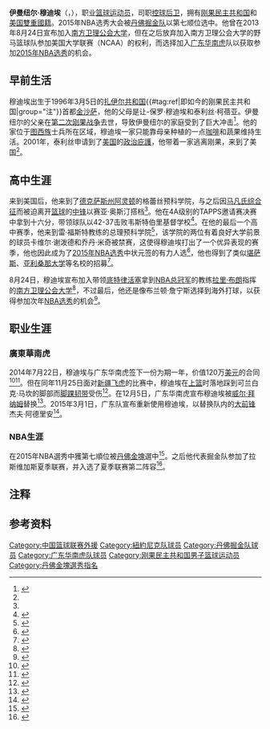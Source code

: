{{noteTA|G1=NBA}}
{{Infobox basketball biography
| name        = 伊曼纽尔·穆迪埃<br />Emmanuel Mudiay
| image       = 20140402 MCDAAG Emmanuel Mudiay tomahawk dunk (2).JPG
| image_size  = 250
| caption     = 穆迪埃在2014年麦当劳全明星赛上扣篮
| position    = [[控球后卫|控球后卫]]
| height_ft   = 6
| height_in   = 2.8
| weight_lb  = 200
| league = [[NBA|NBA]]
| team = 自由球員
| number = 
| nationality = {{COD}}/{{USA}}
| birth_date  = {{birth date and age|1996|3|5}}
| birth_place = {{COD}}[[金沙萨|金沙萨]]
| high_school = 格蕾丝预科学院（[[德克萨斯州|德克萨斯州]][[阿灵顿_(得克萨斯州)|阿灵顿]]）<br>总理预科学院（德克萨斯州[[达拉斯|达拉斯]]）
| college = 
| draft_year   = 2015
| draft_round  = 1
| draft_pick   = 7
| draft_team   = [[丹佛金塊|丹佛金塊]]
| career_start = 2014
| years1 = 2014
| team1 = [[广东宏远篮球俱乐部|广东华南虎]]
| years2       = {{nbay|2015|start}}–{{nbay|2017|end}}
| team2        = [[丹佛金塊|丹佛金塊]]
| years3       = {{nbay|2017|end}}–{{nbay|2018|end}}
| team3        = [[紐約尼克|紐約尼克]]
| years4 = {{nbay|2019|full=y}}
| team4 = [[猶他爵士|猶他爵士]]
| highlights   = 
*麦当劳全明星赛（2014年）
* [[NBA最佳新秀陣容|NBA最佳新秀陣容]]第二隊 ({{nbay|2015|end}})
* [[Parade_All-America_Boys_Basketball_Team|''Parade'' All-American]] (2014)
}}
'''伊曼纽尔·穆迪埃'''（{{lang-en|'''Emmanuel Mudiay'''}}，{{bd|1996年|3月5日||}}），职业[[篮球运动员|篮球运动员]]，司职[[控球后卫|控球后卫]]，拥有[[刚果民主共和国|刚果民主共和国]]和[[美国|美国]][[雙重國籍|雙重國籍]]。2015年NBA选秀大会被[[丹佛掘金队|丹佛掘金队]]以第七顺位选中。他曾在2013年8月24日宣布加入[[南方卫理公会大学|南方卫理公会大学]]，但在之后放弃加入南方卫理公会大学的野马篮球队参加美国大学联赛（NCAA）的权利，而选择加入[[广东宏远篮球俱乐部|广东华南虎]]队以获取参加[[2015年NBA选秀|2015年NBA选秀]]的机会。

==早前生活==
穆迪埃出生于1996年3月5日的[[扎伊尔共和国|扎伊尔共和国]]{{#tag:ref|即如今的刚果民主共和国|group="注"}}首都[[金沙萨|金沙萨]]，他的父母是让-保罗·穆迪埃和泰利丝·柯蓓亚。伊曼纽尔的父亲在[[第二次刚果战争|第二次刚果战争]]去世，导致伊曼纽尔的家庭受到了巨大冲击<ref name="jeanpaul">{{cite web|last1=Smith|first1=Corbett|title=Once endangered by African war, SMU signee Emmanuel Mudiay aims for NBA career|url=http://www.dallasnews.com/sports/college-sports/smu-mustangs/20140308-once-endangered-by-african-war-smu-signee-emmanuel-mudiay-aims-for-nba-career.ece|work=DallasNews.com|date=March 8, 2014|accessdate=July 15, 2014|archive-date=2015-09-24|archive-url=https://web.archive.org/web/20150924121828/http://www.dallasnews.com/sports/college-sports/smu-mustangs/20140308-once-endangered-by-african-war-smu-signee-emmanuel-mudiay-aims-for-nba-career.ece|dead-url=no}}</ref>。他的家位于[[图西族|图西族]]士兵所在区域，穆迪埃一家只能靠母亲种植的一点[[咖啡|咖啡]]和蔬果维持生活。2001年，泰利丝申请到了[[美国|美国]]的[[政治庇護|政治庇護]]，他带着一家逃离刚果，来到了美国<ref name="jeanpaul"/>。

==高中生涯==
来到美国后，他来到了[[德克萨斯州|德克萨斯州]][[阿靈頓_(德克薩斯州)|阿灵顿]]的格蕾丝预科学院，与之后因[[马凡氏综合征|马凡氏综合征]]而被迫离开[[篮球|篮球]]的[[中锋_(篮球)|中锋]]以赛亚·奥斯汀搭档<ref name="okinmask"/>。他在4A级别的TAPPS邀请赛决赛中拿到十六分，带领球队以42-37击败韦斯特伯里基督学校<ref name="okinmask">{{cite web|last1=Smith|first1=Corbett|title=Basketball Player of the Year: Emmanuel Mudiay's rise has next stop at SMU|url=http://www.dallasnews.com/sports/high-schools/boys-basketball-news/headlines/20140320-boys-poy.ece|work=DallasNews.com|date=2014-03-20|accessdate=2014-12-13|archive-date=2015-09-24|archive-url=https://web.archive.org/web/20150924125621/http://www.dallasnews.com/sports/high-schools/boys-basketball-news/headlines/20140320-boys-poy.ece|dead-url=no}}</ref>。在他的最后一个高中赛季，他来到雷·福斯特教练的总理预科学院<ref>{{cite web|title=Emmanuel Mudiay|url=http://insider.espn.go.com/college-sports/basketball/recruiting/player/evaluation/_/id/117574/emmanuel-mudiay|work=ESPN|date=2014|accessdate=2014-12-13|archive-date=2016-07-02|archive-url=https://web.archive.org/web/20160702061450/http://insider.espn.go.com/college-sports/basketball/recruiting/player/evaluation/_/id/117574/emmanuel-mudiay|dead-url=no}}</ref>，该学院的两位有着良好大学前景的球员卡维尔·谢泼德和乔丹·米奇被禁赛，这使得穆迪埃打出了一个优异表现的赛季，他也因此成为了[[2015年NBA选秀|2015年NBA选秀]]中状元签的有力人选<ref>{{cite web|last1=Payne|first1=Terrence|title=Top-5 recruit Emmanuel Mudiay will return to Prime Prep|url=http://collegebasketballtalk.nbcsports.com/2013/07/23/top-5-recruit-emmanuel-mudiay-will-return-to-prime-prep/|work=NBCSports.com|date=2013-07-23|accessdate=2014-12-13|archive-date=2013-07-29|archive-url=https://web.archive.org/web/20130729115232/http://collegebasketballtalk.nbcsports.com/2013/07/23/top-5-recruit-emmanuel-mudiay-will-return-to-prime-prep/|dead-url=no}}</ref>，他也得到了类似[[堪萨斯大学|堪萨斯]]、[[亚利桑那大学|亚利桑那大学]]等名校的招募<ref>{{cite web|title=Emmanuel Mudiay|url=http://sports.yahoo.com/footballrecruiting/basketball/recruiting/player-Emmanuel-Mudiay-120454|work=Yahoo.com|accessdate=2014-12-13|archive-date=2015-04-15|archive-url=https://web.archive.org/web/20150415211355/http://sports.yahoo.com/footballrecruiting/basketball/recruiting/player-Emmanuel-Mudiay-120454|dead-url=no}}</ref>。

8月24日，穆迪埃宣布加入带领[[底特律活塞|底特律活塞]]拿到[[NBA总冠军|NBA总冠军]]的教练[[拉里·布朗|拉里·布朗]]指挥的[[南方卫理公会大学|南方卫理公会大学]]<ref>{{cite web|title=SMU makes statement with Emmanuel Mudiay's commitment|url=http://www.cbssports.com/collegebasketball/eye-on-college-basketball/23302984/smu-makes-statement-with-emmanuel-mudiays-commitment|work=CBS|date=2014-08-24|accessdate=2014-12-13|archive-date=2016-01-12|archive-url=https://web.archive.org/web/20160112071548/http://www.cbssports.com/collegebasketball/eye-on-college-basketball/23302984/smu-makes-statement-with-emmanuel-mudiays-commitment|dead-url=no}}</ref>，不过最后，他还是像布兰顿·詹宁斯选择到海外打球，以获得参加次年[[NBA选秀|NBA选秀]]的机会<ref>{{cite web|last1=Thompson|first1=Tyler|title=Emmanuel Mudiay releases a statement|url=http://kentuckysportsradio.com/basketball-2/emmanuel-mudiay-releases-a-statement/|work=KentuckySportsRadio.com|date=2014-07-14|accessdate=2014-12-13|archive-date=2018-08-25|archive-url=https://web.archive.org/web/20180825220525/http://kentuckysportsradio.com/basketball-2/emmanuel-mudiay-releases-a-statement/|dead-url=no}}</ref>。

==职业生涯==
===廣東華南虎===
2014年7月22日，穆迪埃与广东华南虎签下一份为期一年，价值120万[[美元|美元]]的合同<ref>{{cite web|title=Emmanuel Mudiay signs in China with Guangdong|url=http://www.sportando.com/en/world/asia/128502/emmanuel-mudiay-signs-in-china-with-guangdong.html|work=Sportando.com|date=2014-07-22|accessdate=2014-12-13|archive-url=https://web.archive.org/web/20141208040454/http://www.sportando.com/en/world/asia/128502/emmanuel-mudiay-signs-in-china-with-guangdong.html|archive-date=2014-12-08|dead-url=yes}}</ref><ref>{{cite web|title=Emmanuel Mudiay will earn $1.2 million to play in China with Guangdong|url=http://www.sportando.com/en/world/asia/128514/emmanuel-mudiay-will-earn-dollars12-million-to-play-in-china-with-guangdong.html|work=Sportando.com|date=2014-07-22|accessdate=2014-12-13|archive-url=https://web.archive.org/web/20141208040355/http://www.sportando.com/en/world/asia/128514/emmanuel-mudiay-will-earn-dollars12-million-to-play-in-china-with-guangdong.html|archive-date=2014-12-08|dead-url=yes}}</ref>。但在同年11月25日面对[[新疆飞虎|新疆飞虎]]的比赛中，穆迪埃在[[上篮|上篮]]时落地踩到可兰白克·马坎的脚部而[[脚踝|脚踝]][[韧带|韧带]]受伤<ref>{{cite web|title=【穆迪埃脚部韧带拉伤，将伤停两周】|url=http://voice.hupu.com/cba/1823361.html|work=虎扑体育|date=2014-11-25|accessdate=2014-12-13|archive-date=2014-12-13|archive-url=https://web.archive.org/web/20141213080601/http://voice.hupu.com/cba/1823361.html|dead-url=no}}</ref>。在12月5日，广东华南虎宣布穆迪埃被[[威尔·拜纳姆|威尔·拜纳姆]]替换<ref>{{cite web|url=http://www.sportando.com/en/world/asia/143734/emmanuel-mudiay-won-t-be-waived-for-the-moment.html|title=Emmanuel Mudiay won't be waived for the moment|date=2014-12-05|work=Sportando.com|accessdate=2014-12-13|archive-url=https://web.archive.org/web/20141208040233/http://www.sportando.com/en/world/asia/143734/emmanuel-mudiay-won-t-be-waived-for-the-moment.html|archive-date=2014-12-08|dead-url=yes}}</ref>。2015年3月1日，广东队宣布重新使用穆迪埃，以替换队内的[[大前锋|大前锋]]杰夫·阿德里安<ref>{{cite web|title=穆迪埃顶替阿德里安，广东祭出后场双外援|url=http://voice.hupu.com/cba/1882156.html|work=Hupu Sport|date=2015-03-01|accessdate=2015-03-01|archive-date=2017-08-06|archive-url=https://web.archive.org/web/20170806024038/https://voice.hupu.com/cba/1882156.html|dead-url=no}}</ref>。

===NBA生涯===
在2015年NBA選秀中獲第七順位被[[丹佛金塊|丹佛金塊]]選中<ref>{{cite news|title=Denver Nuggets Select Emmanuel Mudiay with the Seventh Overall Selection of the 2015 NBA Draft|url=http://www.nba.com/nuggets/news/denver-nuggets-select-emmanuel-mudiay-seventh-overall-selection-2015-nba-draft|accessdate=26 June 2015|work=NBA.com|date=2015-06-25|archive-date=2015-07-05|archive-url=https://web.archive.org/web/20150705222131/http://www.nba.com/nuggets/news/denver-nuggets-select-emmanuel-mudiay-seventh-overall-selection-2015-nba-draft|dead-url=no}}</ref>。之后他代表掘金队参加了拉斯维加斯夏季联赛，并入选了夏季联赛第二阵容<ref>{{cite news|title=Spurs forward Kyle Anderson named Summer League MVP|date=July 19, 2015|work=SI.com|url=http://www.si.com/nba/2015/07/19/nba-summer-league-mvp-kyle-anderson-spurs|archiveurl=https://www.webcitation.org/6a9c2ACKV?url=http://www.si.com/nba/2015/07/19/nba-summer-league-mvp-kyle-anderson-spurs|archivedate=2015-07-20|deadurl=no|access-date=2015-07-26}}</ref>。

==注释==
{{Reflist|group="注"}}

==参考资料==
{{reflist}}

{{2015 NBA Draft}}

{{Authority control}}
{{DEFAULTSORT:Mudiay, Emmanuel}}
[[Category:中国篮球联赛外援|Category:中国篮球联赛外援]]
[[Category:紐約尼克队球员|Category:紐約尼克队球员]]
[[Category:丹佛掘金队球员|Category:丹佛掘金队球员]]
[[Category:广东华南虎队球员|Category:广东华南虎队球员]]
[[Category:刚果民主共和国男子篮球运动员|Category:刚果民主共和国男子篮球运动员]]
[[Category:丹佛金塊選秀指名|Category:丹佛金塊選秀指名]]